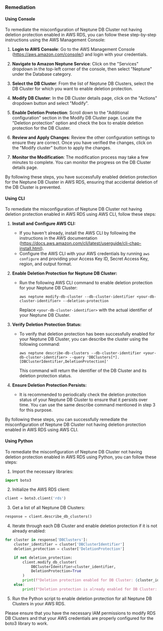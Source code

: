 ### Remediation

#### Using Console

To remediate the misconfiguration of Neptune DB Cluster not having deletion protection enabled in AWS RDS, you can follow these step-by-step instructions using the AWS Management Console:

1. **Login to AWS Console**: Go to the AWS Management Console (https://aws.amazon.com/console/) and login with your credentials.

2. **Navigate to Amazon Neptune Service**: Click on the "Services" dropdown in the top-left corner of the console, then select "Neptune" under the Database category.

3. **Select the DB Cluster**: From the list of Neptune DB Clusters, select the DB Cluster for which you want to enable deletion protection.

4. **Modify DB Cluster**: In the DB Cluster details page, click on the "Actions" dropdown button and select "Modify".

5. **Enable Deletion Protection**: Scroll down to the "Additional configuration" section in the Modify DB Cluster page. Locate the "Deletion protection" option and check the box to enable deletion protection for the DB Cluster.

6. **Review and Apply Changes**: Review the other configuration settings to ensure they are correct. Once you have verified the changes, click on the "Modify cluster" button to apply the changes.

7. **Monitor the Modification**: The modification process may take a few minutes to complete. You can monitor the progress on the DB Cluster details page.

By following these steps, you have successfully enabled deletion protection for the Neptune DB Cluster in AWS RDS, ensuring that accidental deletion of the DB Cluster is prevented.

#### Using CLI

To remediate the misconfiguration of Neptune DB Cluster not having deletion protection enabled in AWS RDS using AWS CLI, follow these steps:

1. **Install and Configure AWS CLI:**
   - If you haven't already, install the AWS CLI by following the instructions in the AWS documentation (https://docs.aws.amazon.com/cli/latest/userguide/cli-chap-install.html).
   - Configure the AWS CLI with your AWS credentials by running `aws configure` and providing your Access Key ID, Secret Access Key, region, and output format.

2. **Enable Deletion Protection for Neptune DB Cluster:**
   - Run the following AWS CLI command to enable deletion protection for your Neptune DB Cluster:
     ```
     aws neptune modify-db-cluster --db-cluster-identifier <your-db-cluster-identifier> --deletion-protection
     ```
     Replace `<your-db-cluster-identifier>` with the actual identifier of your Neptune DB Cluster.

3. **Verify Deletion Protection Status:**
   - To verify that deletion protection has been successfully enabled for your Neptune DB Cluster, you can describe the cluster using the following command:
     ```
     aws neptune describe-db-clusters --db-cluster-identifier <your-db-cluster-identifier> --query 'DBClusters[*].[DBClusterIdentifier,DeletionProtection]'
     ```
     This command will return the identifier of the DB Cluster and its deletion protection status.

4. **Ensure Deletion Protection Persists:**
   - It is recommended to periodically check the deletion protection status of your Neptune DB Cluster to ensure that it persists over time. You can use the same describe command mentioned in step 3 for this purpose.

By following these steps, you can successfully remediate the misconfiguration of Neptune DB Cluster not having deletion protection enabled in AWS RDS using AWS CLI.

#### Using Python

To remediate the misconfiguration of Neptune DB Cluster not having deletion protection enabled in AWS RDS using Python, you can follow these steps:

1. Import the necessary libraries:
```python
import boto3
```

2. Initialize the AWS RDS client:
```python
client = boto3.client('rds')
```

3. Get a list of all Neptune DB Clusters:
```python
response = client.describe_db_clusters()
```

4. Iterate through each DB Cluster and enable deletion protection if it is not already enabled:
```python
for cluster in response['DBClusters']:
    cluster_identifier = cluster['DBClusterIdentifier']
    deletion_protection = cluster['DeletionProtection']

    if not deletion_protection:
        client.modify_db_cluster(
            DBClusterIdentifier=cluster_identifier,
            DeletionProtection=True
        )
        print(f"Deletion protection enabled for DB Cluster: {cluster_identifier}")
    else:
        print(f"Deletion protection is already enabled for DB Cluster: {cluster_identifier}")
```

5. Run the Python script to enable deletion protection for all Neptune DB Clusters in your AWS RDS.

Please ensure that you have the necessary IAM permissions to modify RDS DB Clusters and that your AWS credentials are properly configured for the boto3 library to work.

